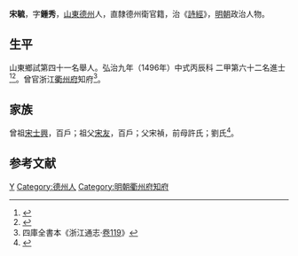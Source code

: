 {{明清人物信息框
| 姓名 = 宋毓
| 原名 =
| 圖片名稱= 
| 圖片大小 =
| 圖片說明 = 
| 最高職務 =
| 國家 = 大明 
| 爵位 =
| 籍貫 = [[山東|山東]][[德州|德州]]人
| 族裔 = 
| 字號 = 字鍾秀
| 諡號 =
| 出生日期 = 正月二十四日
| 出生地點 =
| 逝世日期 = 卒年不詳 
| 逝世地點 =
| 墓葬 =
| 配偶 = 徐氏、國氏
| 親屬 =
| 出身 =
* 弘治九年丙辰科進士出身
| 經歷 =
| 著作 = 
}}
'''宋毓'''{{BD|1462年||？年||}}，字'''鍾秀'''，[[山東|山東]][[德州|德州]]人，直隸德州衛官籍，治《[[詩經|詩經]]》，[[明朝|明朝]]政治人物。

== 生平 ==
山東鄉試第四十一名舉人。弘治九年（1496年）中式丙辰科<!---會試第二百六十七名--->二甲第六十二名進士<ref>{{Cite book|title=《[[皇明贡举考|皇明贡举考]]》卷五|last=（明）[[张朝瑞|张朝瑞]]|first=|publisher=《续修四库全书》史部第828册|year=|isbn=|location=|pages=}}</ref><ref>{{Cite book|title=贡举志五种 上|last=鲁小俊，江俊伟著|first=|publisher=武汉：武汉大学出版社|year=2009|isbn=978-7-307-07043-1|location=|pages=}}</ref>。曾官浙江[[衢州府|衢州府]]知府<ref>四庫全書本《浙江通志·[[s:浙江通志_(四庫全書本)/卷119|卷119]]》</ref>。

== 家族 ==
曾祖[[宋士興|宋士興]]，百戶；祖父[[宋友|宋友]]，百戶；父宋禎，前母許氏；劉氏<ref>{{Cite book|title=天一阁藏明代科举录选刊 登科录 点校本|last=龚延明主编|first=|publisher=宁波出版社|year=2016|isbn=978-7-5526-2320-8|location=宁波|pages=|quote=《明代登科錄彙編》之《弘治九年進士登科錄》}}</ref>。

==参考文献==
{{reflist}}

{{弘治九年丙辰科殿試金榜}}

{{Authority control}}

{{DEFAULTSORT:Song宋}}
[[Category:宋姓|Y]]
[[Category:德州人|Category:德州人]]
[[Category:明朝衢州府知府|Category:明朝衢州府知府]]